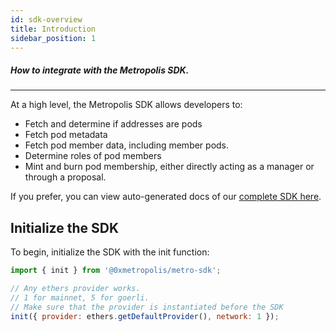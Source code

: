 ```yaml
---
id: sdk-overview
title: Introduction
sidebar_position: 1
---
```



##### How to integrate with the Metropolis SDK.

---

At a high level, the Metropolis SDK allows developers to:

- Fetch and determine if addresses are pods
- Fetch pod metadata
- Fetch pod member data, including member pods.
- Determine roles of pod members
- Mint and burn pod membership, either directly acting as a manager or through a proposal.

If you prefer, you can view auto-generated docs of our [complete SDK here](https://0xmetropolis.github.io/metro-sdk/).

## Initialize the SDK

To begin, initialize the SDK with the init function:

```js
import { init } from '@0xmetropolis/metro-sdk';

// Any ethers provider works.
// 1 for mainnet, 5 for goerli.
// Make sure that the provider is instantiated before the SDK
init({ provider: ethers.getDefaultProvider(), network: 1 });
```
